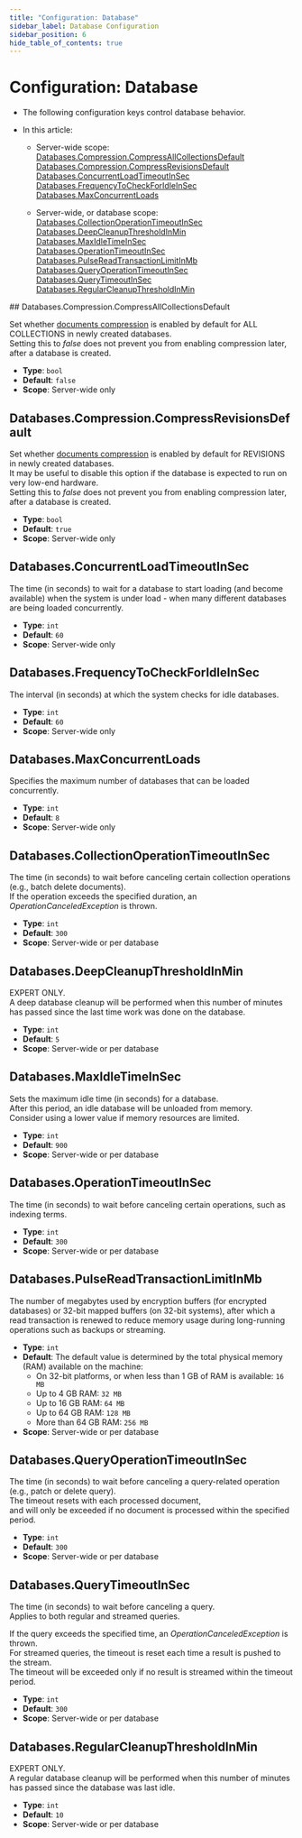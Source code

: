 ```yaml
---
title: "Configuration: Database"
sidebar_label: Database Configuration
sidebar_position: 6
hide_table_of_contents: true
---
```



# Configuration: Database
<Admonition type="note" title="Note">

* The following configuration keys control database behavior.

* In this article:
    * Server-wide scope:  
      [Databases.Compression.CompressAllCollectionsDefault](../../server/configuration/database-configuration.mdx#databasescompressioncompressallcollectionsdefault)  
      [Databases.Compression.CompressRevisionsDefault](../../server/configuration/database-configuration.mdx#databasescompressioncompressrevisionsdefault)  
      [Databases.ConcurrentLoadTimeoutInSec](../../server/configuration/database-configuration.mdx#databasesconcurrentloadtimeoutinsec)  
      [Databases.FrequencyToCheckForIdleInSec](../../server/configuration/database-configuration.mdx#databasesfrequencytocheckforidleinsec)  
      [Databases.MaxConcurrentLoads](../../server/configuration/database-configuration.mdx#databasesmaxconcurrentloads)

    * Server-wide, or database scope:  
      [Databases.CollectionOperationTimeoutInSec](../../server/configuration/database-configuration.mdx#databasescollectionoperationtimeoutinsec)  
      [Databases.DeepCleanupThresholdInMin](../../server/configuration/database-configuration.mdx#databasesdeepcleanupthresholdinmin)  
      [Databases.MaxIdleTimeInSec](../../server/configuration/database-configuration.mdx#databasesmaxidletimeinsec)  
      [Databases.OperationTimeoutInSec](../../server/configuration/database-configuration.mdx#databasesoperationtimeoutinsec)  
      [Databases.PulseReadTransactionLimitInMb](../../server/configuration/database-configuration.mdx#databasespulsereadtransactionlimitinmb)  
      [Databases.QueryOperationTimeoutInSec](../../server/configuration/database-configuration.mdx#databasesqueryoperationtimeoutinsec)  
      [Databases.QueryTimeoutInSec](../../server/configuration/database-configuration.mdx#databasesquerytimeoutinsec)  
      [Databases.RegularCleanupThresholdInMin](../../server/configuration/database-configuration.mdx#databasesregularcleanupthresholdinmin)

</Admonition>
## Databases.Compression.CompressAllCollectionsDefault

Set whether [documents compression](../../server/storage/documents-compression.mdx) is enabled by default for ALL COLLECTIONS in newly created databases.  
Setting this to _false_ does not prevent you from enabling compression later, after a database is created.

- **Type**: `bool`
- **Default**: `false`
- **Scope**: Server-wide only



## Databases.Compression.CompressRevisionsDefault

Set whether [documents compression](../../server/storage/documents-compression.mdx) is enabled by default for REVISIONS in newly created databases.  
It may be useful to disable this option if the database is expected to run on very low-end hardware.  
Setting this to _false_ does not prevent you from enabling compression later, after a database is created.

- **Type**: `bool`
- **Default**: `true`
- **Scope**: Server-wide only



## Databases.ConcurrentLoadTimeoutInSec

The time (in seconds) to wait for a database to start loading (and become available) when the system is under load - when many different databases are being loaded concurrently.

- **Type**: `int`
- **Default**: `60`
- **Scope**: Server-wide only



## Databases.FrequencyToCheckForIdleInSec

The interval (in seconds) at which the system checks for idle databases.

- **Type**: `int`
- **Default**: `60`
- **Scope**: Server-wide only



## Databases.MaxConcurrentLoads

Specifies the maximum number of databases that can be loaded concurrently.

- **Type**: `int`
- **Default**: `8`
- **Scope**: Server-wide only



## Databases.CollectionOperationTimeoutInSec

The time (in seconds) to wait before canceling certain collection operations (e.g., batch delete documents).  
If the operation exceeds the specified duration, an *OperationCanceledException* is thrown.

- **Type**: `int`
- **Default**: `300`
- **Scope**: Server-wide or per database



## Databases.DeepCleanupThresholdInMin

EXPERT ONLY.  
A deep database cleanup will be performed when this number of minutes has passed since the last time work was done on the database.

- **Type**: `int`
- **Default**: `5`
- **Scope**: Server-wide or per database



## Databases.MaxIdleTimeInSec

Sets the maximum idle time (in seconds) for a database.  
After this period, an idle database will be unloaded from memory.  
Consider using a lower value if memory resources are limited.

- **Type**: `int`
- **Default**: `900`
- **Scope**: Server-wide or per database



## Databases.OperationTimeoutInSec

The time (in seconds) to wait before canceling certain operations, such as indexing terms.

- **Type**: `int`
- **Default**: `300`
- **Scope**: Server-wide or per database



## Databases.PulseReadTransactionLimitInMb

The number of megabytes used by encryption buffers (for encrypted databases) or 32-bit mapped buffers (on 32-bit systems), 
after which a read transaction is renewed to reduce memory usage during long-running operations such as backups or streaming.

- **Type**: `int`
- **Default**: The default value is determined by the total physical memory (RAM) available on the machine:  
    * On 32-bit platforms, or when less than 1 GB of RAM is available: `16 MB`  
    * Up to 4 GB RAM: `32 MB`  
    * Up to 16 GB RAM: `64 MB`  
    * Up to 64 GB RAM: `128 MB`  
    * More than 64 GB RAM: `256 MB`  
- **Scope**: Server-wide or per database  



## Databases.QueryOperationTimeoutInSec

The time (in seconds) to wait before canceling a query-related operation (e.g., patch or delete query).  
The timeout resets with each processed document,  
and will only be exceeded if no document is processed within the specified period.

- **Type**: `int`
- **Default**: `300`
- **Scope**: Server-wide or per database



## Databases.QueryTimeoutInSec

The time (in seconds) to wait before canceling a query.  
Applies to both regular and streamed queries.

If the query exceeds the specified time, an *OperationCanceledException* is thrown.  
For streamed queries, the timeout is reset each time a result is pushed to the stream.  
The timeout will be exceeded only if no result is streamed within the timeout period.

- **Type**: `int`
- **Default**: `300`
- **Scope**: Server-wide or per database



## Databases.RegularCleanupThresholdInMin

EXPERT ONLY.  
A regular database cleanup will be performed when this number of minutes has passed since the database was last idle.

- **Type**: `int`
- **Default**: `10`
- **Scope**: Server-wide or per database


